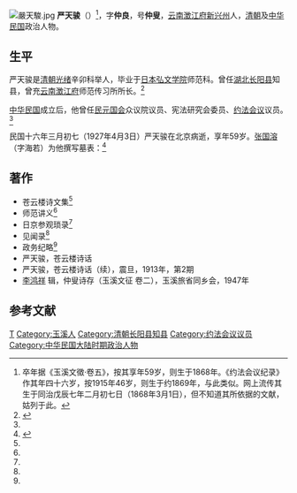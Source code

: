 [[File:嚴天駿.jpg|thumb]]
'''严天骏'''（{{bd|1868年||1927年|4月3日}}）<ref>卒年据《玉溪文徵·卷五》，按其享年59岁，则生于1868年。《约法会议纪录》作其年四十六岁，按1915年46岁，则生于约1869年，与此类似。网上流传其生于同治戊辰七年二月初七日（1868年3月1日），但不知道其所依据的文献，姑列于此。</ref>，字'''仲良'''，号'''仲叟'''，[[云南|云南]][[澂江府|澂江府]][[新兴州|新兴州]]人，[[清朝|清朝]]及[[中华民国|中华民国]]政治人物。

==生平==
严天骏是[[清朝|清朝]][[光绪|光绪]]辛卯科举人，毕业于[[日本|日本]][[弘文学院|弘文学院]]师范科。曾任[[湖北|湖北]][[长阳县|长阳县]]知县，曾充[[云南|云南]][[澂江府|澂江府]]师范传习所所长。<ref name=yf>{{Cite book<!--|和書-->|author =约法会议秘书厅编 |title =约法会议纪录|year = 1915|publisher =约法会议秘书厅|location=北京|isbn =|page=115 }}</ref>

[[中华民国|中华民国]]成立后，他曾任[[民元国会|民元国会]]众议院议员、宪法研究会委员、[[约法会议|约法会议]]议员。<ref name=yf/>

民国十六年三月初七（1927年4月3日）严天骏在北京病逝，享年59岁。[[张国溶|张国溶]]（字海若）为他撰写墓表：<ref name=yxwz>{{Cite book<!--|和書-->|author =|title =玉溪文徵·卷五|year = 1948|publisher =玉溪旅省同乡会|location=昆明|isbn =|page=69}}</ref>

{{引用|公讳天骏字仲良，[[云南|云南]][[玉溪|玉溪]]人也。十七补邑弟子员，十八食廪饩，二十三举辛卯科孝廉。家贫早孤，笔耕十数寒暑，岁甲辰渡[[日本|日本]]习师范，归而益兴学。[[宣统|宣统]]中，宰鄂[[长阳县|长阳县]]，有政声，壬子辞去。民国二年选为众议院议员，国会数解散，公亦纵横诗酒间，屡空宴如也，卒于丁卯三月七日，盖国会纪念日也，春秋五十有九。子二：长尔修出嗣，次尔度。孙四：进、连，尔度出珂，尔修出以今。四月三日权厝[[北京|北京]][[宣武区|宣南]]景宗祠。蒲圻张海若撰并书，中华民国十六年丁卯四月三日，子尔修、尔度立石。}}

==著作==
*苍云楼诗文集<ref name=yf/>
*师范讲义<ref name=yf/>
*日京参观琐录<ref name=yf/>
*见闻录<ref name=yf/>
*政务纪略<ref name=yf/>
*严天骏，苍云楼诗话
*严天骏，苍云楼诗话（续），震旦，1913年，第2期
*[[李鸿祥|李鸿祥]] 辑，仲叟诗存（玉溪文征 卷二），玉溪旅省同乡会，1947年

==参考文献==
{{reflist}}

{{DEFAULTSORT:Yan严}}
[[Category:严姓|T]]
[[Category:玉溪人|Category:玉溪人]]
[[Category:清朝长阳县知县|Category:清朝长阳县知县]]
[[Category:约法会议议员|Category:约法会议议员]]
[[Category:中华民国大陆时期政治人物|Category:中华民国大陆时期政治人物]]